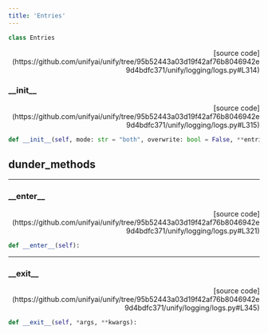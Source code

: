 ```yaml
---
title: 'Entries'
---
```


```python
class Entries
```

<p align="right">[source code](https://github.com/unifyai/unify/tree/95b52443a03d19f42af76b8046942e9d4bdfc371/unify/logging/logs.py#L314)</p>



### \_\_init\_\_

<p align="right">[source code](https://github.com/unifyai/unify/tree/95b52443a03d19f42af76b8046942e9d4bdfc371/unify/logging/logs.py#L315)</p>

```python
def __init__(self, mode: str = "both", overwrite: bool = False, **entries):
```



## dunder_methods

---

### \_\_enter\_\_

<p align="right">[source code](https://github.com/unifyai/unify/tree/95b52443a03d19f42af76b8046942e9d4bdfc371/unify/logging/logs.py#L321)</p>

```python
def __enter__(self):
```



---

### \_\_exit\_\_

<p align="right">[source code](https://github.com/unifyai/unify/tree/95b52443a03d19f42af76b8046942e9d4bdfc371/unify/logging/logs.py#L345)</p>

```python
def __exit__(self, *args, **kwargs):
```


